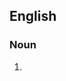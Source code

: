 {{also|pandæmonism}}
==English==

===Noun===
{{en-noun|-}}
# {{alternative spelling of|en|pandemonism}}